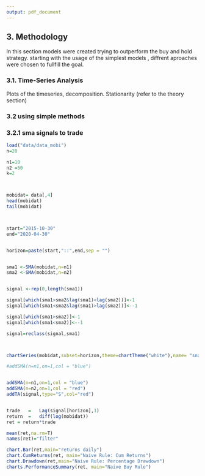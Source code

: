 ```yaml
---
output: pdf_document
---
```


## 3. Methodology

In this section models were created trying to outperform the buy and hold strategy.
starting with the usage of the simplest models , diffrent aproaches were chosen to fullfill the goal.



### 3.1. Time-Series Analysis {#ts-analysis}

Plots of the timeseries, decomposition. Stationarity (refer to the theory section)

### 3.2 using simple methods
### 3.2.1 sma signals to trade 



```r

load("data/data_mobi") 
n=20

n1=10
n2 =50
k=2



mobidat= data[,4]
head(mobidat)
tail(mobidat)



start="2015-10-30"
end="2020-04-30"


horizon=paste(start,"::",end,sep = "")


sma1 <-SMA(mobidat,n=n1)
sma2 <-SMA(mobidat,n=n2)


signal <-rep(0,length(sma1))

signal[which(sma1>sma2&lag(sma1)<lag(sma2))]<-1
signal[which(sma1<sma2&lag(sma1)>lag(sma2))]<--1

signal[which(sma1>sma2)]<-1
signal[which(sma1<sma2)]<--1

signal=reclass(signal,sma1)



chartSeries(mobidat,subset=horizon,theme=chartTheme("white"),name= "sna",type="")

#addSMA(n=n1,on=1,col = "blue")


addSMA(n=n1,on=1,col = "blue")
addSMA(n=n2,on=1,col = "red")
addTA(signal,type="S",col="red")


trade   =   Lag(signal[horizon],1)
return  =   diff(log(mobidat))
ret = return*trade

mean(ret,na.rm=T)
names(ret)="filter"

chart.Bar(ret,main="returns daily")
chart.CumReturns(ret, main="Naive Rule: Cum Returns")
chart.Drawdown(ret,main="Naive Rule: Percentage Drawdown")
charts.PerformanceSummary(ret, main="Naive Buy Rule")
```
